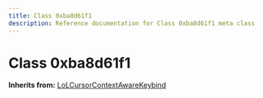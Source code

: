```yaml
---
title: Class 0xba8d61f1
description: Reference documentation for Class 0xba8d61f1 meta class
---
```



# Class 0xba8d61f1

**Inherits from:** [LoLCursorContextAwareKeybind](/classes/lolcursorcontextawarekeybind)

<ClassDetails file="/db/classes/0xba8d61f1.1a5931a1e6fd.json" />
